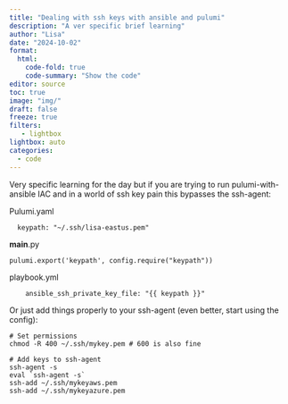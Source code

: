 ```yaml
---
title: "Dealing with ssh keys with ansible and pulumi" 
description: "A ver specific brief learning"
author: "Lisa"
date: "2024-10-02"
format:
  html:
    code-fold: true
    code-summary: "Show the code"
editor: source
toc: true
image: "img/"
draft: false
freeze: true
filters:
   - lightbox
lightbox: auto
categories:
  - code
---
```


Very specific learning for the day but if you are trying to run pulumi-with-ansible IAC and in a world of ssh key pain this bypasses the ssh-agent: 

Pulumi.yaml
```
  keypath: "~/.ssh/lisa-eastus.pem"
```

__main__.py
```
pulumi.export('keypath', config.require("keypath"))
```

playbook.yml
```
    ansible_ssh_private_key_file: "{{ keypath }}"
```

Or just add things properly to your ssh-agent (even better, start using the config): 

```
# Set permissions 
chmod -R 400 ~/.ssh/mykey.pem # 600 is also fine

# Add keys to ssh-agent 
ssh-agent -s
eval `ssh-agent -s`
ssh-add ~/.ssh/mykeyaws.pem
ssh-add ~/.ssh/mykeyazure.pem
```
